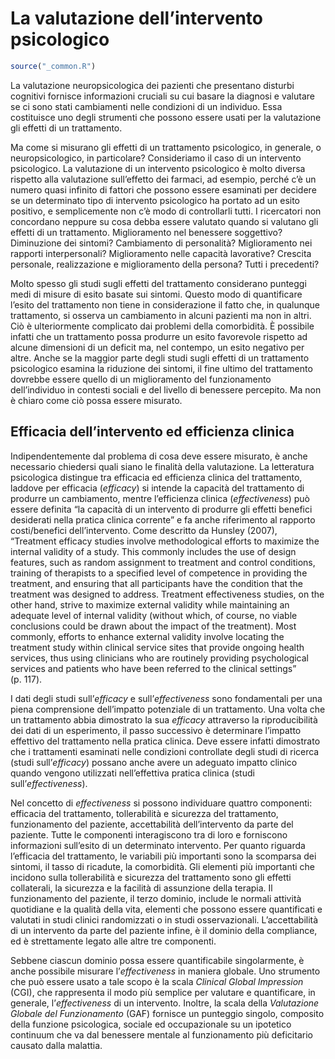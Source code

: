 # La valutazione dell'intervento psicologico {#ch:effectiveness}

```r
source("_common.R")
```

La valutazione neuropsicologica dei pazienti che presentano disturbi
cognitivi fornisce informazioni cruciali su cui basare la diagnosi e
valutare se ci sono stati cambiamenti nelle condizioni di un individuo.
Essa costituisce uno degli strumenti che possono essere usati per la
valutazione gli effetti di un trattamento.

Ma come si misurano gli effetti di un trattamento psicologico, in
generale, o neuropsicologico, in particolare? Consideriamo il caso di un
intervento psicologico. La valutazione di un intervento psicologico è
molto diversa rispetto alla valutazione sull'effetto dei farmaci, ad
esempio, perché c'è un numero quasi infinito di fattori che possono
essere esaminati per decidere se un determinato tipo di intervento
psicologico ha portato ad un esito positivo, e semplicemente non c'è
modo di controllarli tutti. I ricercatori non concordano neppure su cosa
debba essere valutato quando si valutano gli effetti di un trattamento.
Miglioramento nel benessere soggettivo? Diminuzione dei sintomi?
Cambiamento di personalità? Miglioramento nei rapporti interpersonali?
Miglioramento nelle capacità lavorative? Crescita personale,
realizzazione e miglioramento della persona? Tutti i precedenti?

Molto spesso gli studi sugli effetti del trattamento considerano
punteggi medi di misure di esito basate sui sintomi. Questo modo di
quantificare l'esito del trattamento non tiene in considerazione il
fatto che, in qualunque trattamento, si osserva un cambiamento in alcuni
pazienti ma non in altri. Ciò è ulteriormente complicato dai problemi
della comorbidità. È possibile infatti che un trattamento possa produrre
un esito favorevole rispetto ad alcune dimensioni di un deficit ma, nel
contempo, un esito negativo per altre. Anche se la maggior parte degli
studi sugli effetti di un trattamento psicologico esamina la riduzione
dei sintomi, il fine ultimo del trattamento dovrebbe essere quello di un
miglioramento del funzionamento dell'individuo in contesti sociali e del
livello di benessere percepito. Ma non è chiaro come ciò possa essere
misurato.

## Efficacia dell'intervento ed efficienza clinica

Indipendentemente dal problema di cosa deve essere misurato, è anche
necessario chiedersi quali siano le finalità della valutazione. La
letteratura psicologica distingue tra efficacia ed efficienza clinica
del trattamento, laddove per efficacia (*efficacy*) si intende la
capacità del trattamento di produrre un cambiamento, mentre l'efficienza
clinica (*effectiveness*) può essere definita "la capacità di un
intervento di produrre gli effetti benefici desiderati nella pratica
clinica corrente" e fa anche riferimento al rapporto costi/benefici
dell'intervento. Come descritto da Hunsley (2007), "Treatment efficacy studies involve methodological efforts to maximize
the internal validity of a study. This commonly includes the use of
design features, such as random assignment to treatment and control
conditions, training of therapists to a specified level of competence
in providing the treatment, and ensuring that all participants have
the condition that the treatment was designed to address. Treatment
effectiveness studies, on the other hand, strive to maximize external
validity while maintaining an adequate level of internal validity
(without which, of course, no viable conclusions could be drawn about
the impact of the treatment). Most commonly, efforts to enhance
external validity involve locating the treatment study within clinical
service sites that provide ongoing health services, thus using
clinicians who are routinely providing psychological services and
patients who have been referred to the clinical settings" (p. 117).

I dati degli studi sull'*efficacy* e sull'*effectiveness* sono
fondamentali per una piena comprensione dell'impatto potenziale di un
trattamento. Una volta che un trattamento abbia dimostrato la sua
*efficacy* attraverso la riproducibilità dei dati di un esperimento, il
passo successivo è determinare l'impatto effettivo del trattamento nella
pratica clinica. Deve essere infatti dimostrato che i trattamenti
esaminati nelle condizioni controllate degli studi di ricerca (studi
sull'*efficacy*) possano anche avere un adeguato impatto clinico quando
vengono utilizzati nell'effettiva pratica clinica (studi
sull'*effectiveness*).

Nel concetto di *effectiveness* si possono individuare quattro
componenti: efficacia del trattamento, tollerabilità e sicurezza del
trattamento, funzionamento del paziente, accettabilità dell'intervento
da parte del paziente. Tutte le componenti interagiscono tra di loro e
forniscono informazioni sull'esito di un determinato intervento. Per
quanto riguarda l'efficacia del trattamento, le variabili più importanti
sono la scomparsa dei sintomi, il tasso di ricadute, la comorbidità. Gli
elementi più importanti che incidono sulla tollerabilità e sicurezza del
trattamento sono gli effetti collaterali, la sicurezza e la facilità di
assunzione della terapia. Il funzionamento del paziente, il terzo
dominio, include le normali attività quotidiane e la qualità della vita,
elementi che possono essere quantificati e valutati in studi clinici
randomizzati o in studi osservazionali. L'accettabilità di un intervento
da parte del paziente infine, è il dominio della compliance, ed è
strettamente legato alle altre tre componenti.

Sebbene ciascun dominio possa essere quantificabile singolarmente, è
anche possibile misurare l'*effectiveness* in maniera globale. Uno
strumento che può essere usato a tale scopo è la scala *Clinical Global
Impression* (CGI), che rappresenta il modo più semplice per valutare e
quantificare, in generale, l'*effectiveness* di un intervento. Inoltre,
la scala della *Valutazione Globale del Funzionamento* (GAF) fornisce un
punteggio singolo, composito della funzione psicologica, sociale ed
occupazionale su un ipotetico continuum che va dal benessere mentale al
funzionamento più deficitario causato dalla malattia.
